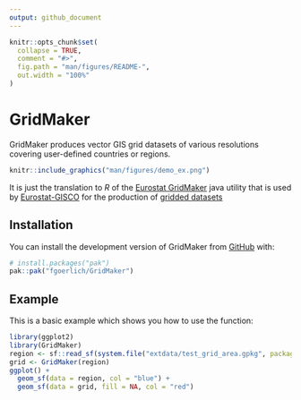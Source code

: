 ```yaml
---
output: github_document
---
```


<!-- README.md is generated from README.Rmd. Please edit that file -->

```r
knitr::opts_chunk$set(
  collapse = TRUE,
  comment = "#>",
  fig.path = "man/figures/README-",
  out.width = "100%"
)
```

# GridMaker

<!-- badges: start -->
<!-- badges: end -->

GridMaker produces vector GIS grid datasets of various resolutions covering user-defined countries or regions.

```r
knitr::include_graphics("man/figures/demo_ex.png")
```

It is just the translation to _R_ of the [Eurostat GridMaker](https://github.com/eurostat/GridMaker) java utility that is used by [Eurostat-GISCO](https://ec.europa.eu/eurostat/web/gisco) for the production of [gridded datasets](https://ec.europa.eu/eurostat/web/gisco/geodata/grids)

## Installation

You can install the development version of GridMaker from [GitHub](https://github.com/) with:

``` r
# install.packages("pak")
pak::pak("fgoerlich/GridMaker")
```

## Example

This is a basic example which shows you how to use the function:

```r
library(ggplot2)
library(GridMaker)
region <- sf::read_sf(system.file("extdata/test_grid_area.gpkg", package = "GridMaker"))
grid <- GridMaker(region)
ggplot() +
  geom_sf(data = region, col = "blue") +
  geom_sf(data = grid, fill = NA, col = "red")
```

